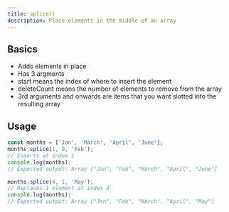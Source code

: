 ```yaml
---
title: splice()
description: Place elements in the middle of an array
---
```


## Basics

- Adds elements in place
- Has 3 argments
- start means the index of where to insert the element
- deleteCount means the number of elements to remove from the array
- 3rd arguments and onwards are items that you want slotted into the resulting array

## Usage

```js
const months = ['Jan', 'March', 'April', 'June'];
months.splice(1, 0, 'Feb');
// Inserts at index 1
console.log(months);
// Expected output: Array ["Jan", "Feb", "March", "April", "June"]

months.splice(4, 1, 'May');
// Replaces 1 element at index 4
console.log(months);
// Expected output: Array ["Jan", "Feb", "March", "April", "May"]
```
